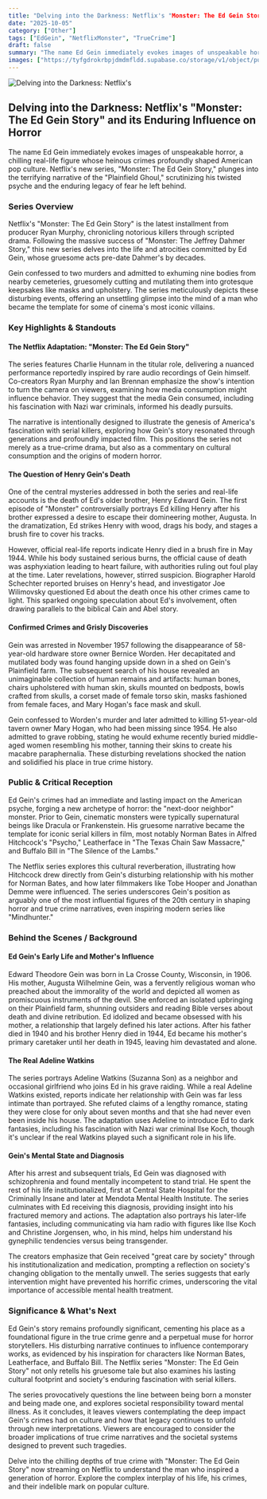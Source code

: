 ```yaml
---
title: "Delving into the Darkness: Netflix's "Monster: The Ed Gein Story" and its Enduring Influence on Horror"
date: "2025-10-05"
category: ["Other"]
tags: ["EdGein", "NetflixMonster", "TrueCrime"]
draft: false
summary: "The name Ed Gein immediately evokes images of unspeakable horror, a chilling real-life figure whose heinous crimes profoundly shaped American pop culture. Netflix's new series, \"Monster: The Ed Gein Story,\" plunges into the terrifying narrative of the \"Plainfield Ghoul,\" scrutinizing his twisted psyche and the enduring legacy of fear he left behind."
images: ["https://tyfgdrokrbpjdmdmfldd.supabase.co/storage/v1/object/public/image/2025-10-05-00-06-26-198-04-00.jpg"]
---
```



![Delving into the Darkness: Netflix's ](https://tyfgdrokrbpjdmdmfldd.supabase.co/storage/v1/object/public/image/2025-10-05-00-06-26-198-04-00.jpg)

## Delving into the Darkness: Netflix's "Monster: The Ed Gein Story" and its Enduring Influence on Horror

The name Ed Gein immediately evokes images of unspeakable horror, a chilling real-life figure whose heinous crimes profoundly shaped American pop culture. Netflix's new series, "Monster: The Ed Gein Story," plunges into the terrifying narrative of the "Plainfield Ghoul," scrutinizing his twisted psyche and the enduring legacy of fear he left behind.

### Series Overview

Netflix's "Monster: The Ed Gein Story" is the latest installment from producer Ryan Murphy, chronicling notorious killers through scripted drama. Following the massive success of "Monster: The Jeffrey Dahmer Story," this new series delves into the life and atrocities committed by Ed Gein, whose gruesome acts pre-date Dahmer's by decades.

Gein confessed to two murders and admitted to exhuming nine bodies from nearby cemeteries, gruesomely cutting and mutilating them into grotesque keepsakes like masks and upholstery. The series meticulously depicts these disturbing events, offering an unsettling glimpse into the mind of a man who became the template for some of cinema's most iconic villains.

### Key Highlights & Standouts

#### The Netflix Adaptation: "Monster: The Ed Gein Story"

The series features Charlie Hunnam in the titular role, delivering a nuanced performance reportedly inspired by rare audio recordings of Gein himself. Co-creators Ryan Murphy and Ian Brennan emphasize the show's intention to turn the camera on viewers, examining how media consumption might influence behavior. They suggest that the media Gein consumed, including his fascination with Nazi war criminals, informed his deadly pursuits.

The narrative is intentionally designed to illustrate the genesis of America's fascination with serial killers, exploring how Gein's story resonated through generations and profoundly impacted film. This positions the series not merely as a true-crime drama, but also as a commentary on cultural consumption and the origins of modern horror.

#### The Question of Henry Gein's Death

One of the central mysteries addressed in both the series and real-life accounts is the death of Ed's older brother, Henry Edward Gein. The first episode of "Monster" controversially portrays Ed killing Henry after his brother expressed a desire to escape their domineering mother, Augusta. In the dramatization, Ed strikes Henry with wood, drags his body, and stages a brush fire to cover his tracks.

However, official real-life reports indicate Henry died in a brush fire in May 1944. While his body sustained serious burns, the official cause of death was asphyxiation leading to heart failure, with authorities ruling out foul play at the time. Later revelations, however, stirred suspicion. Biographer Harold Schechter reported bruises on Henry's head, and investigator Joe Wilimovsky questioned Ed about the death once his other crimes came to light. This sparked ongoing speculation about Ed's involvement, often drawing parallels to the biblical Cain and Abel story.

#### Confirmed Crimes and Grisly Discoveries

Gein was arrested in November 1957 following the disappearance of 58-year-old hardware store owner Bernice Worden. Her decapitated and mutilated body was found hanging upside down in a shed on Gein's Plainfield farm. The subsequent search of his house revealed an unimaginable collection of human remains and artifacts: human bones, chairs upholstered with human skin, skulls mounted on bedposts, bowls crafted from skulls, a corset made of female torso skin, masks fashioned from female faces, and Mary Hogan's face mask and skull.

Gein confessed to Worden's murder and later admitted to killing 51-year-old tavern owner Mary Hogan, who had been missing since 1954. He also admitted to grave robbing, stating he would exhume recently buried middle-aged women resembling his mother, tanning their skins to create his macabre paraphernalia. These disturbing revelations shocked the nation and solidified his place in true crime history.

### Public & Critical Reception

Ed Gein's crimes had an immediate and lasting impact on the American psyche, forging a new archetype of horror: the "next-door neighbor" monster. Prior to Gein, cinematic monsters were typically supernatural beings like Dracula or Frankenstein. His gruesome narrative became the template for iconic serial killers in film, most notably Norman Bates in Alfred Hitchcock's "Psycho," Leatherface in "The Texas Chain Saw Massacre," and Buffalo Bill in "The Silence of the Lambs."

The Netflix series explores this cultural reverberation, illustrating how Hitchcock drew directly from Gein's disturbing relationship with his mother for Norman Bates, and how later filmmakers like Tobe Hooper and Jonathan Demme were influenced. The series underscores Gein's position as arguably one of the most influential figures of the 20th century in shaping horror and true crime narratives, even inspiring modern series like "Mindhunter."

### Behind the Scenes / Background

#### Ed Gein's Early Life and Mother's Influence

Edward Theodore Gein was born in La Crosse County, Wisconsin, in 1906. His mother, Augusta Wilhelmine Gein, was a fervently religious woman who preached about the immorality of the world and depicted all women as promiscuous instruments of the devil. She enforced an isolated upbringing on their Plainfield farm, shunning outsiders and reading Bible verses about death and divine retribution. Ed idolized and became obsessed with his mother, a relationship that largely defined his later actions. After his father died in 1940 and his brother Henry died in 1944, Ed became his mother's primary caretaker until her death in 1945, leaving him devastated and alone.

#### The Real Adeline Watkins

The series portrays Adeline Watkins (Suzanna Son) as a neighbor and occasional girlfriend who joins Ed in his grave raiding. While a real Adeline Watkins existed, reports indicate her relationship with Gein was far less intimate than portrayed. She refuted claims of a lengthy romance, stating they were close for only about seven months and that she had never even been inside his house. The adaptation uses Adeline to introduce Ed to dark fantasies, including his fascination with Nazi war criminal Ilse Koch, though it's unclear if the real Watkins played such a significant role in his life.

#### Gein's Mental State and Diagnosis

After his arrest and subsequent trials, Ed Gein was diagnosed with schizophrenia and found mentally incompetent to stand trial. He spent the rest of his life institutionalized, first at Central State Hospital for the Criminally Insane and later at Mendota Mental Health Institute. The series culminates with Ed receiving this diagnosis, providing insight into his fractured memory and actions. The adaptation also portrays his later-life fantasies, including communicating via ham radio with figures like Ilse Koch and Christine Jorgensen, who, in his mind, helps him understand his gynephilic tendencies versus being transgender.

The creators emphasize that Gein received "great care by society" through his institutionalization and medication, prompting a reflection on society's changing obligation to the mentally unwell. The series suggests that early intervention might have prevented his horrific crimes, underscoring the vital importance of accessible mental health treatment.

### Significance & What's Next

Ed Gein's story remains profoundly significant, cementing his place as a foundational figure in the true crime genre and a perpetual muse for horror storytellers. His disturbing narrative continues to influence contemporary works, as evidenced by his inspiration for characters like Norman Bates, Leatherface, and Buffalo Bill. The Netflix series "Monster: The Ed Gein Story" not only retells his gruesome tale but also examines his lasting cultural footprint and society's enduring fascination with serial killers.

The series provocatively questions the line between being born a monster and being made one, and explores societal responsibility toward mental illness. As it concludes, it leaves viewers contemplating the deep impact Gein's crimes had on culture and how that legacy continues to unfold through new interpretations. Viewers are encouraged to consider the broader implications of true crime narratives and the societal systems designed to prevent such tragedies.

Delve into the chilling depths of true crime with "Monster: The Ed Gein Story" now streaming on Netflix to understand the man who inspired a generation of horror. Explore the complex interplay of his life, his crimes, and their indelible mark on popular culture.


